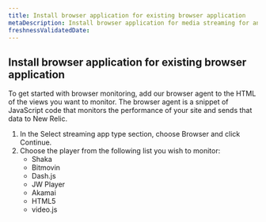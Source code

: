 ```yaml
---
title: Install browser application for existing browser application
metaDescription: Install browser application for media streaming for an existing browser application.
freshnessValidatedDate:
---
```


## Install browser application for existing browser application

To get started with browser monitoring, add our browser agent to the HTML of the views you want to monitor. The browser agent is a snippet of JavaScript code that monitors the performance of your site and sends that data to New Relic.

1. In the Select streaming app type section, choose Browser and click Continue.
2. Choose the player from the following list you wish to monitor:
    - Shaka
    - Bitmovin
    - Dash.js
    - JW Player
    - Akamai
    - HTML5
    - video.js

